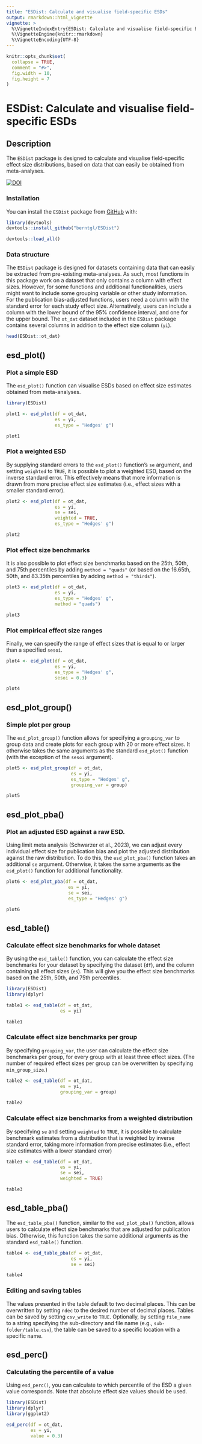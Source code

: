 ```yaml
---
title: "ESDist: Calculate and visualise field-specific ESDs"
output: rmarkdown::html_vignette
vignette: >
  %\VignetteIndexEntry{ESDist: Calculate and visualise field-specific ESDs}
  %\VignetteEngine{knitr::rmarkdown}
  %\VignetteEncoding{UTF-8}
---
```


```r
knitr::opts_chunk$set(
  collapse = TRUE,
  comment = "#>",
  fig.width = 10,
  fig.height = 7
)
```

# ESDist: Calculate and visualise field-specific ESDs

<!-- badges: start -->
<!-- badges: end -->

## Description
The `ESDist` package is designed to calculate and visualise field-specific
effect size distributions, based on data that can easily be obtained from 
meta-analyses.

[![DOI](https://zenodo.org/badge/532824630.svg)](https://doi.org/10.5281/zenodo.8093616)


### Installation

You can install the `ESDist` package from [GitHub](https://github.com/) with:

```r
library(devtools)
devtools::install_github("berntgl/ESDist")
```

```r
devtools::load_all()
```

### Data structure

The `ESDist` package is designed for datasets containing data that can easily 
be extracted from pre-existing meta-analyses. As such, most functions in this 
package work on a dataset that only contains a column with effect sizes. 
However, for some functions and additional functionalities, users might want to 
include some grouping variable or other study information. For the publication
bias-adjusted functions, users need a column with the standard error for each
study effect size. Alternatively, users can include a column with the lower 
bound of the 95% confidence interval, and one for the upper bound. The `ot_dat` 
dataset included in the `ESDist` package contains several columns in addition to 
the effect size column (`yi`).

```r
head(ESDist::ot_dat)
```


## esd_plot()
### Plot a simple ESD

The `esd_plot()` function can visualise ESDs based on effect size estimates 
obtained from meta-analyses.

```r
library(ESDist)
```

```r
plot1 <- esd_plot(df = ot_dat,
                  es = yi,
                  es_type = "Hedges' g")

plot1
```


### Plot a weighted ESD

By supplying standard errors to the `esd_plot()` function's `se` argument, and 
setting `weighted` to `TRUE`, it is possible to plot a weighted ESD, based on
the inverse standard error. This effectively means that more information is
drawn from more precise effect size estimates (i.e., effect sizes with a smaller
standard error). 

```r
plot2 <- esd_plot(df = ot_dat,
                  es = yi,
                  se = sei,
                  weighted = TRUE,
                  es_type = "Hedges' g")

plot2
```

### Plot effect size benchmarks

It is also possible to plot effect size benchmarks based on the 25th, 50th, and 
75th percentiles by adding `method = "quads"` (or based on the 16.65th, 50th, 
and 83.35th percentiles by adding `method = "thirds"`).

```r
plot3 <- esd_plot(df = ot_dat,
                  es = yi,
                  es_type = "Hedges' g",
                  method = "quads")

plot3
```


### Plot empirical effect size ranges

Finally, we can specify the range of effect sizes that is equal to or larger 
than a specified `sesoi`.

```r
plot4 <- esd_plot(df = ot_dat,
                  es = yi,
                  es_type = "Hedges' g",
                  sesoi = 0.3)

plot4
```


## esd_plot_group()
### Simple plot per group

The `esd_plot_group()` function allows for specifying a `grouping_var` to group 
data and create plots for each group with 20 or more effect sizes. It otherwise
takes the same arguments as the standard `esd_plot()` function (with the 
exception of the `sesoi` argument).

```r
plot5 <- esd_plot_group(df = ot_dat,
                        es = yi,
                        es_type = "Hedges' g",
                        grouping_var = group)

plot5
```


## esd_plot_pba()
### Plot an adjusted ESD against a raw ESD.
Using limit meta analysis (Schwarzer et al., 2023), we can adjust every 
individual effect size for publication bias and plot the adjusted distribution 
against the raw distribution. To do this, the `esd_plot_pba()` function takes
an additional `se` argument. Otherwise, it takes the same arguments as the 
`esd_plot()` function for additional functionality.


```r
plot6 <- esd_plot_pba(df = ot_dat,
                       es = yi,
                       se = sei,
                       es_type = "Hedges' g")

plot6
```


## esd_table()
### Calculate effect size benchmarks for whole dataset
By using the `esd_table()` function, you can calculate the effect size 
benchmarks for your dataset by specifying the dataset (`df`), and the column 
containing all effect sizes (`es`). This will give you the effect size 
benchmarks based on the 25th, 50th, and 75th percentiles.

```r
library(ESDist)
library(dplyr)
```

```r
table1 <- esd_table(df = ot_dat,
                    es = yi)

table1
```

### Calculate effect size benchmarks per group
By specifying `grouping_var`, the user can calculate the effect size benchmarks
per group, for every group with at least three effect sizes. (The number of 
required effect sizes per group can be overwritten by specifying 
`min_group_size`.)

```r
table2 <- esd_table(df = ot_dat,
                    es = yi,
                    grouping_var = group)

table2
```


### Calculate effect size benchmarks from a weighted distribution
By specifying `se` and setting `weighted` to `TRUE`, it is possible to calculate
benchmark estimates from a distribution that is weighted by inverse standard 
error, taking more information from precise estimates (i.e., effect size 
estimates with a lower standard error)

```r
table3 <- esd_table(df = ot_dat,
                    es = yi,
                    se = sei,
                    weighted = TRUE)

table3
```


## esd_table_pba()
The `esd_table_pba()` function, similar to the `esd_plot_pba()` function, 
allows users to calculate effect size benchmarks that are adjusted for 
publication bias. Otherwise, this function takes the same additional arguments
as the standard `esd_table()` function. 

```r
table4 <- esd_table_pba(df = ot_dat,
                        es = yi,
                        se = sei)

table4
```

### Editing and saving tables
The values presented in the table default to two decimal places. This can be 
overwritten by setting `ndec` to the desired number of decimal places. 
Tables can be saved by setting `csv_write` to `TRUE`. Optionally, by setting
`file_name` to a string specifying the sub-directory and file name (e.g., 
`sub-folder/table.csv`), the table can be saved to a specific location with a
specific name. 

## esd_perc()
### Calculating the percentile of a value
Using `esd_perc()`, you can calculate to which percentile of the ESD a given 
value corresponds. Note that absolute effect size values should be used.

```r
library(ESDist)
library(dplyr)
library(ggplot2)
```

```r
esd_perc(df = ot_dat,
         es = yi,
         value = 0.3)
```

